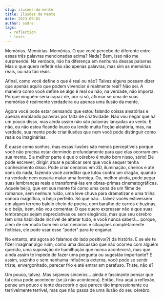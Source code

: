 ```yaml
---
slug: ilusoes-da-mente
title: Ilusões da Mente
date: 2023-09-01
author: andre
tags:
  - reflection
  - texts
---
```


Memórias. Memórias. Memórias. O que você percebe de diferente entre essas três palavras mencionadas acima? Nada? Bem, isso não me surpreende. Na verdade, não há diferença em nenhuma dessas palavras. Mas o que quero refletir não são apenas palavras, mas sim as memórias reais, ou não tão reais.

Afinal, como você define o que é real ou não? Talvez alguns possam dizer que apenas aquilo que podem vivenciar é realmente real? Não sei. A maneira como você define se algo é real ou não, na verdade, não importa. Porque ninguém seria capaz de, por si só, afirmar se uma de suas memórias é realmente verdadeira ou apenas uma ilusão da mente.

Agora você pode estar pensando que estou falando coisas aleatórias e apenas enrolando palavras por falta de criatividade. Não vou negar que há um pouco disso, mas ainda assim não são palavras lançadas ao vento. E não, eu não estou ficando louco ou lendo muita ficção aleatória, mas, na verdade, sua mente pode criar ilusões que nem você pode distinguir como reais ou imaginárias.

É quase como sonhos, mas essas ilusões são menos perceptíveis porque você não precisa estar dormindo profundamente para que elas ocorram em sua mente. E a melhor parte é que o cérebro é muito bom nisso, sério! Ele pode escrever, dirigir, atuar e publicar sem que você sequer tenha conhecimento disso. Pode criar cenários em 3D, iluminação, cheiros e até sons do nada, fazendo você acreditar que lutou contra um dragão, quando na verdade nem ousaria matar uma formiga. Ou, melhor ainda, pode pegar suas lembranças reais e transformá-las em obras-primas cinematográficas. Aquele beijo, que em sua mente foi como uma cena de um filme de romance, sem nenhum ruído, uma leve chuva para dramatizar e uma trilha sonora magnífica, o beijo perfeito. Só que não... talvez vocês estivessem em algum terreno baldio cheio de poeira, com barulho de carros e buzinas, e o beijo, bem, não vou comentar. O que quero expressar não é que suas lembranças sejam depreciativas ou sem elegância, mas que seu cérebro tem uma habilidade incrível de alterar tudo, e você nunca saberá... porque, além de ser muito bom em criar cenários e situações completamente fictícias, ele pode usar esse "poder" para te enganar.

No entanto, até agora só falamos do lado positivo(?) da história. E se ele te fizer imaginar algo ruim, como uma discussão que não ocorreu com alguém querido, uma suposição de humilhação que nunca acontecerá, mas que ainda assim te impede de fazer uma pergunta ou sugestão importante? E assim, sozinho e sem nenhuma influência externa, você pode se sentir triste, envergonhado, parecer frio e até entrar em parafuso. Triste, não é?

Um pouco, talvez. Mas sejamos sinceros... ainda é fascinante pensar que tal coisa pode acontecer (se já não aconteceu). Então, fica aqui a reflexão, pense um pouco e tente descobrir o que parece tão impressionante ou terrivelmente terrível, mas que não passa de uma ilusão do seu cérebro.
